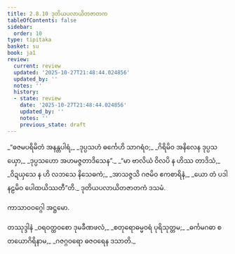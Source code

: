 ```yaml
---
title: 2.8.10 ဒုတိယပလာယိတဇာတက
tableOfContents: false
sidebar:
  order: 10
type: tipitaka
basket: su
book: ja1
review:
  current: review
  updated: '2025-10-27T21:48:44.024856'
  updated_by: ''
  notes: ''
  history:
  - state: review
    date: '2025-10-27T21:48:44.024856'
    updated_by: ''
    notes: ''
    previous_state: draft
---
```



<ReviewStatus review={frontmatter.review} showDetails={true} />

<HypothesisAnnotation frontmatter={frontmatter} />

<DynamicBreadcrumb />

<Division number="159" book="ja1" e="ch" v="22" p="63">

<Paragraph number="597" type="verses" book="ja1">
_“ဓဇမပရိမိတံ အနန္တပါရံ,_  
_ဒုပ္ပသဟံ ဓင်္ကေဟိ သာဂရံဝ;_  
_ဂိရိမိဝ အနိလေန ဒုပ္ပသယှော,_  
_ဒုပ္ပသဟော အဟမဇ္ဇတာဒိသေန”._  

</Paragraph>

</Division>
<Division number="160" book="ja1" e="ch" v="22" p="63">

<Paragraph number="598" type="verses" book="ja1">
_“မာ ဗာလိယံ ဝိလပိ န ဟိဿ တာဒိသံ,_  
_ဝိဍယှသေ န ဟိ လဘသေ နိသေဓကံ;_  
_အာသဇ္ဇသိ ဂဇမိဝ ဧကစာရိနံ,_  
_ယော တံ ပဒါ နဠမိဝ ပေါထယိဿတီ”တိ._  


</Paragraph>
</Division>

<Paragraph number="599" type="center" book="ja1">
ဒုတိယပလာယိတဇာတကံ ဒသမံ.

  
ကာသာဝဝဂ္ဂေါ အဋ္ဌမော.



</Paragraph>

<Paragraph number="600" type="center" book="ja1">
တဿုဒ္ဒါနံ


</Paragraph>

<Paragraph number="601" type="verses" book="ja1">
_ဝရဝတ္ထဝစော ဒုမခီဏဖလံ,_  
_စတုရောဓမ္မဝရံ ပုရိသုတ္တမ;_  
_ဓင်္ကမဂဓာ စ တယောဂိရိနာမ,_  
_ဂဇဂ္ဂဝရော ဓဇဝရေန ဒသာတိ._
</Paragraph>